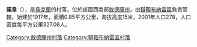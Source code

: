 {{expand|time=2016-09-03T01:16:48+00:00}}
{{unreferenced|time=2016-09-03T01:16:48+00:00}}
{{coord|45|54|9|N|29|52|16|E|scale:30000|display=title}}

'''諾韋'''（{{lang-uk|Нове}}），是[[烏克蘭|烏克蘭]]的村落，位於該國西南部[[敖德薩州|敖德薩州]]，由[[韃靼布納雷區|韃靼布納雷區]]負責管轄，始建於1917年，面積0.85平方公里，海拔高度15米，2001年人口278，人口密度每平方公里327.06人。

{{DEFAULTSORT:Нове}}
[[Category:敖德薩州村落|Category:敖德薩州村落]]
[[Category:韃靼布納雷區村落|Category:韃靼布納雷區村落]]


{{Odessa-geo-stub}}